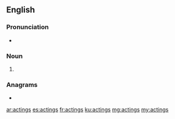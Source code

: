 ==English==

===Pronunciation===
* {{IPA|/ˈæktɪŋz/|lang=en}}

===Noun===
{{head|en|noun plural form}}

# {{plural of|acting|lang=en}}

===Anagrams===
* {{l|en|casting}}

[[ar:actings]]
[[es:actings]]
[[fr:actings]]
[[ku:actings]]
[[mg:actings]]
[[my:actings]]